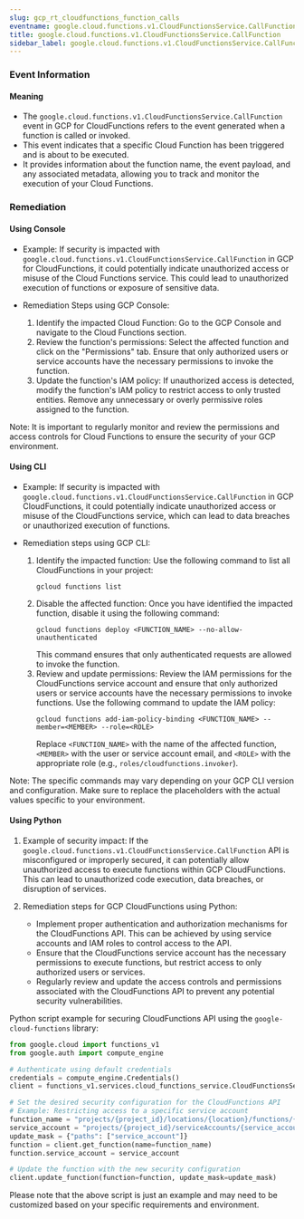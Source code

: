 ```yaml
--- 
slug: gcp_rt_cloudfunctions_function_calls
eventname: google.cloud.functions.v1.CloudFunctionsService.CallFunction
title: google.cloud.functions.v1.CloudFunctionsService.CallFunction
sidebar_label: google.cloud.functions.v1.CloudFunctionsService.CallFunction
---
```

                       
### Event Information

#### Meaning

- The `google.cloud.functions.v1.CloudFunctionsService.CallFunction` event in GCP for CloudFunctions refers to the event generated when a function is called or invoked.
- This event indicates that a specific Cloud Function has been triggered and is about to be executed.
- It provides information about the function name, the event payload, and any associated metadata, allowing you to track and monitor the execution of your Cloud Functions.

### Remediation

#### Using Console

- Example: If security is impacted with `google.cloud.functions.v1.CloudFunctionsService.CallFunction` in GCP for CloudFunctions, it could potentially indicate unauthorized access or misuse of the Cloud Functions service. This could lead to unauthorized execution of functions or exposure of sensitive data.

- Remediation Steps using GCP Console:
  1. Identify the impacted Cloud Function: Go to the GCP Console and navigate to the Cloud Functions section.
  2. Review the function's permissions: Select the affected function and click on the "Permissions" tab. Ensure that only authorized users or service accounts have the necessary permissions to invoke the function.
  3. Update the function's IAM policy: If unauthorized access is detected, modify the function's IAM policy to restrict access to only trusted entities. Remove any unnecessary or overly permissive roles assigned to the function.

Note: It is important to regularly monitor and review the permissions and access controls for Cloud Functions to ensure the security of your GCP environment.

#### Using CLI

- Example: If security is impacted with `google.cloud.functions.v1.CloudFunctionsService.CallFunction` in GCP CloudFunctions, it could potentially indicate unauthorized access or misuse of the CloudFunctions service, which can lead to data breaches or unauthorized execution of functions.

- Remediation steps using GCP CLI:
  1. Identify the impacted function: Use the following command to list all CloudFunctions in your project:
     ```
     gcloud functions list
     ```
  2. Disable the affected function: Once you have identified the impacted function, disable it using the following command:
     ```
     gcloud functions deploy <FUNCTION_NAME> --no-allow-unauthenticated
     ```
     This command ensures that only authenticated requests are allowed to invoke the function.
  3. Review and update permissions: Review the IAM permissions for the CloudFunctions service account and ensure that only authorized users or service accounts have the necessary permissions to invoke functions. Use the following command to update the IAM policy:
     ```
     gcloud functions add-iam-policy-binding <FUNCTION_NAME> --member=<MEMBER> --role=<ROLE>
     ```
     Replace `<FUNCTION_NAME>` with the name of the affected function, `<MEMBER>` with the user or service account email, and `<ROLE>` with the appropriate role (e.g., `roles/cloudfunctions.invoker`).

Note: The specific commands may vary depending on your GCP CLI version and configuration. Make sure to replace the placeholders with the actual values specific to your environment.

#### Using Python

1. Example of security impact: If the `google.cloud.functions.v1.CloudFunctionsService.CallFunction` API is misconfigured or improperly secured, it can potentially allow unauthorized access to execute functions within GCP CloudFunctions. This can lead to unauthorized code execution, data breaches, or disruption of services.

2. Remediation steps for GCP CloudFunctions using Python:
   - Implement proper authentication and authorization mechanisms for the CloudFunctions API. This can be achieved by using service accounts and IAM roles to control access to the API.
   - Ensure that the CloudFunctions service account has the necessary permissions to execute functions, but restrict access to only authorized users or services.
   - Regularly review and update the access controls and permissions associated with the CloudFunctions API to prevent any potential security vulnerabilities.

Python script example for securing CloudFunctions API using the `google-cloud-functions` library:

```python
from google.cloud import functions_v1
from google.auth import compute_engine

# Authenticate using default credentials
credentials = compute_engine.Credentials()
client = functions_v1.services.cloud_functions_service.CloudFunctionsServiceClient(credentials=credentials)

# Set the desired security configuration for the CloudFunctions API
# Example: Restricting access to a specific service account
function_name = "projects/{project_id}/locations/{location}/functions/{function_name}"
service_account = "projects/{project_id}/serviceAccounts/{service_account_email}"
update_mask = {"paths": ["service_account"]}
function = client.get_function(name=function_name)
function.service_account = service_account

# Update the function with the new security configuration
client.update_function(function=function, update_mask=update_mask)
```

Please note that the above script is just an example and may need to be customized based on your specific requirements and environment.


 